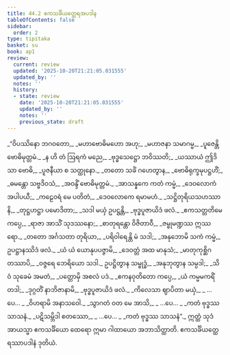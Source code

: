 ```yaml
---
title: 44.2 ဧကသင်္ခိယတ္ထေရအပဒါန
tableOfContents: false
sidebar:
  order: 2
type: tipitaka
basket: su
book: ap1
review:
  current: review
  updated: '2025-10-20T21:21:05.031555'
  updated_by: ''
  notes: ''
  history:
  - state: review
    date: '2025-10-20T21:21:05.031555'
    updated_by: ''
    notes: ''
    previous_state: draft
---
```



<DynamicBreadcrumb />


<ReviewStatus review={frontmatter.review} showDetails={true} />

<HypothesisAnnotation frontmatter={frontmatter} />

<Division number="13" book="ap1" e="ch" v="20" p="430">

<Paragraph number="5678" type="verses" book="ap1">
_“ဝိပဿိနော ဘဂဝတော,_  
_မဟာဗောဓိမဟော အဟု;_  
_မဟာဇနာ သမာဂမ္မ,_  
_ပူဇေန္တိ ဗောဓိမုတ္တမံ._  

</Paragraph>

</Division>
<Division number="14" book="ap1" e="ch" v="20" p="430">

<Paragraph number="5679" type="verses" book="ap1">
_န ဟိ တံ ဩရကံ မညေ,_  
_ဗုဒ္ဓသေဋ္ဌော ဘဝိဿတိ;_  
_ယဿာယံ ဤဒိသာ ဗောဓိ,_  
_ပူဇနီယာ စ သတ္ထုနော._  

</Paragraph>

</Division>
<Division number="15" book="ap1" e="ch" v="20" p="430">

<Paragraph number="5680" type="verses" book="ap1">
_တတော သင်္ခံ ဂဟေတွာန,_  
_ဗောဓိရုက္ခမုပဋ္ဌဟိံ;_  
_ဓမန္တော သဗ္ဗဒိဝသံ,_  
_အဝန္ဒိံ ဗောဓိမုတ္တမံ._  

</Paragraph>

</Division>
<Division number="16" book="ap1" e="ch" v="20" p="430">

<Paragraph number="5681" type="verses" book="ap1">
_အာသန္နကေ ကတံ ကမ္မံ,_  
_ဒေဝလောကံ အပါပယီ;_  
_ကဠေဝရံ မေ ပတိတံ,_  
_ဒေဝလောကေ ရမာမဟံ._  

</Paragraph>

</Division>
<Division number="17" book="ap1" e="ch" v="20" p="430">

<Paragraph number="5682" type="verses" book="ap1">
_သဋ္ဌိတုရိယသဟဿာနိ,_  
_တုဋ္ဌဟဋ္ဌာ ပမောဒိတာ;_  
_သဒါ မယှံ ဥပဋ္ဌန္တိ,_  
_ဗုဒ္ဓပူဇာယိဒံ ဖလံ._  

</Paragraph>

</Division>
<Division number="18" book="ap1" e="ch" v="20" p="430">

<Paragraph number="5683" type="verses" book="ap1">
_ဧကသတ္တတိမေ ကပ္ပေ,_  
_ရာဇာ အာသိံ သုဒဿနော;_  
_စာတုရန္တော ဝိဇိတာဝီ,_  
_ဇမ္ဗုမဏ္ဍဿ ဣဿရော._  

</Paragraph>

</Division>
<Division number="19" book="ap1" e="ch" v="20" p="430">

<Paragraph number="5684" type="verses" book="ap1">
_တတော အင်္ဂသတာ တုရိယာ,_  
_ပရိဝါရေန္တိ မံ သဒါ;_  
_အနုဘောမိ သကံ ကမ္မံ,_  
ဥပဋ္ဌာနဿိဒံ ဖလံ._  

</Paragraph>

</Division>
<Division number="20" book="ap1" e="ch" v="20" p="430">

<Paragraph number="5685" type="verses" book="ap1">
_ယံ ယံ ယောနုပပဇ္ဇာမိ,_  
_ဒေဝတ္တံ အထ မာနုသံ;_  
_မာတုကုစ္ဆိဂတဿာပိ,_  
_ဝဇ္ဇရေ ဘေရိယော သဒါ._  

</Paragraph>

</Division>
<Division number="21" book="ap1" e="ch" v="20" p="430">

<Paragraph number="5686" type="verses" book="ap1">
ဥပဋ္ဌိတွာန သမ္ဗုဒ္ဓံ,_  
_အနုဘုတွာန သမ္ပဒါ;_  
_သိဝံ သုခေမံ အမတံ,_  
_ပတ္တောမှိ အစလံ ပဒံ._  

</Paragraph>

</Division>
<Division number="22" book="ap1" e="ch" v="20" p="430">

<Paragraph number="5687" type="verses" book="ap1">
_ဧကနဝုတိတော ကပ္ပေ,_  
_ယံ ကမ္မမကရိံ တဒါ;_  
_ဒုဂ္ဂတိံ နာဘိဇာနာမိ,_  
_ဗုဒ္ဓပူဇာယိဒံ ဖလံ._  

</Paragraph>

</Division>
<Division number="23" book="ap1" e="ch" v="20" p="430">

<Paragraph number="5688" type="verses" book="ap1">
_ကိလေသာ ဈာပိတာ မယှံ,_  
_ …ပေ… _  
_ဝိဟရာမိ အနာသဝေါ._  

</Paragraph>

</Division>
<Division number="24" book="ap1" e="ch" v="20" p="431">

<Paragraph number="5689" type="verses" book="ap1">
_သွာဂတံ ဝတ မေ အာသိ,_  
_ …ပေ… _  
_ကတံ ဗုဒ္ဓဿ သာသနံ._  

</Paragraph>

</Division>
<Division number="25" book="ap1" e="ch" v="20" p="431">

<Paragraph number="5690" type="verses" book="ap1">
_ပဋိသမ္ဘိဒါ စတဿော,_  
_ …ပေ… _  
_ကတံ ဗုဒ္ဓဿ သာသနံ”._  

</Paragraph>

<Paragraph number="5691" book="ap1">
ဣတ္ထံ သုဒံ အာယသ္မာ ဧကသင်္ခိယော ထေရော ဣမာ ဂါထာယော အဘာသိတ္ထာတိ.

</Paragraph>
</Division>

<Paragraph number="5692" type="center" book="ap1">
ဧကသင်္ခိယတ္ထေရဿာပဒါနံ ဒုတိယံ.
</Paragraph>